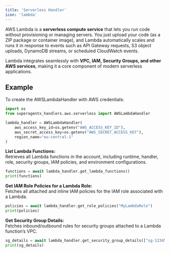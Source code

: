 ```yaml
---
title: 'Serverless Handler'
icon: 'lambda'
---
```


AWS Lambda is a **serverless compute service** that lets you run code without provisioning or managing servers. You just upload your code (as a ZIP package or container image), and Lambda automatically scales and runs it in response to events such as API Gateway requests, S3 object uploads, DynamoDB streams, or scheduled CloudWatch events.

Lambda integrates seamlessly with **VPC, IAM, Security Groups, and other AWS services**, making it a core component of modern serverless applications.



## Example

To create the AWSLambdaHandler with AWS credentials:

```python
import os
from superagentx_handlers.aws.serverless import AWSLambdaHandler

lambda_handler = AWSLambdaHandler(
    aws_access_key_id=os.getenv("AWS_ACCESS_KEY_ID"),
    aws_secret_access_key=os.getenv("AWS_SECRET_ACCESS_KEY"),
    region_name="eu-central-1"
)
```

**List Lambda Functions:** <br/>
Retrieves all Lambda functions in the account, including runtime, handler, role, security groups, IAM policies, and environment configurations.
```python
functions = await lambda_handler.get_lambda_functions()
print(functions)
```

**Get IAM Role Policies for a Lambda Role:** <br/>
Fetches all attached and inline IAM policies for the IAM role associated with a Lambda.
```python
policies = await lambda_handler.get_role_policies("MyLambdaRole")
print(policies)
```

**Get Security Group Details:** <br/>
Fetches inbound/outbound rules for security groups attached to a Lambda function’s VPC.
```python
sg_details = await lambda_handler.get_security_group_details(["sg-12345678"])
print(sg_details)
```